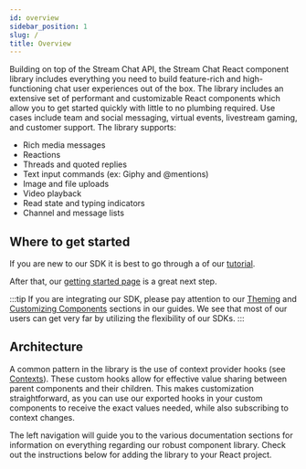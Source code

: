 ```yaml
---
id: overview
sidebar_position: 1
slug: /
title: Overview
---
```


Building on top of the Stream Chat API, the Stream Chat React component library includes everything you need to build feature-rich and high-functioning chat user experiences out of the box.
The library includes an extensive set of performant and customizable React components which allow you to get started quickly with little to no plumbing required.
Use cases include team and social messaging, virtual events, livestream gaming, and customer support. The library supports:

- Rich media messages
- Reactions
- Threads and quoted replies
- Text input commands (ex: Giphy and @mentions)
- Image and file uploads
- Video playback
- Read state and typing indicators
- Channel and message lists

## Where to get started

If you are new to our SDK it is best to go through a of our [tutorial](https://getstream.io/chat/react-chat/tutorial/).

After that, our [getting started page](./integration.mdx) is a great next step.

:::tip
If you are integrating our SDK, please pay attention to our [Theming](../theming/v1/overview.mdx) and [Customizing Components](../guides/customization/overview.mdx) sections in our guides. We see that most of our users can get very far by utilizing the flexibility of our SDKs.
:::

## Architecture

A common pattern in the library is the use of context provider hooks (see [Contexts](./contexts/chat_context)). These custom hooks allow for effective value sharing between parent components and their children.
This makes customization straightforward, as you can use our exported hooks in your custom components to receive the exact values needed, while also subscribing to context changes.

The left navigation will guide you to the various documentation sections for information on everything regarding our robust component library. Check out the instructions below for adding the library to your React project.
